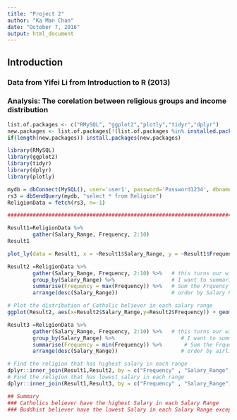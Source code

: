 ```yaml
---
title: "Project 2"
author: "Ka Man Chan"
date: "October 7, 2016"
output: html_document
---
```


## Introduction
### Data from Yifei Li from Introduction to R (2013)
### Analysis: The corelation between religious groups and income distribution

```r

list.of.packages <- c("RMySQL", "ggplot2","plotly","tidyr","dplyr")
new.packages <- list.of.packages[!(list.of.packages %in% installed.packages()[,"Package"])]
if(length(new.packages)) install.packages(new.packages)

library(RMySQL)
library(ggplot2)
library(tidyr)
library(dplyr)
library(plotly)

mydb = dbConnect(MySQL(), user='user1', password='Password1234', dbname='sys', host='localhost')
rs3 = dbSendQuery(mydb, "select * from Religion")
ReligionData = fetch(rs3, n=-1)

#################################################################################################

Result1=ReligionData %>%
        gather(Salary_Range, Frequency, 2:10)
Result1

plot_ly(data = Result1, x = ~Result1$Salary_Range, y = ~Result1$Frequency, color = ~Result1$Religion)

Result2 =ReligionData %>%
        gather(Salary_Range, Frequency, 2:10) %>%   # this turns our wide data to a long format
        group_by(Salary_Range) %>%                  # I want to summarize data at the Salary Range level
        summarise(Frequency = max(Frequency)) %>%   # Sum the Frquency
        arrange(desc(Salary_Range))                 # order by Salary Range in descending order

# Plot the distribution of Catholic believer in each salary range
ggplot(Result2, aes(x=Result2$Salary_Range,y=Result2$Frequency)) + geom_point(shape=19)+ theme(axis.text.x = element_text(angle = 90, hjust = 1))+labs(title = "The distribution of Catholic believer in each salary range") + labs(x = "Salary Range", y="Frequency")

Result3 =ReligionData %>%
        gather(Salary_Range, Frequency, 2:10) %>%   # this turns our wide data to a long format
        group_by(Salary_Range) %>%                     # I want to summarize data at the Airline level
        summarise(Frequency = min(Frequency)) %>%       # Sum the Frquency
        arrange(desc(Salary_Range))                    # order by airline in descending order

# Find the religion that has highest salary in each range
dplyr::inner_join(Result1,Result2, by = c("Frequency" , "Salary_Range") )
# Find the religion that has lowest salary in each range
dplyr::inner_join(Result1,Result3, by = c("Frequency" , "Salary_Range") )

## Summary
### Catholics believer have the highest Salary in each Salary Range  
### Buddhist believer have the lowest Salary in each Salary Range except <$10k that Atheist has the lowest salary
```
